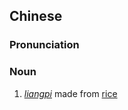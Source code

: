 ==Chinese==
{{zh-forms}}

===Pronunciation===
{{zh-pron
|m=mǐpí,er=y
|c=mai5 pei4
|cat=n
}}

===Noun===
{{zh-noun}}

# ''[[涼皮|liangpi]]'' made from [[rice]]
